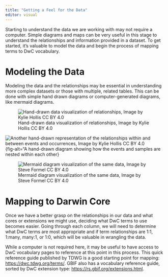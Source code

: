 ```yaml
---
title: "Getting a Feel for the Data"
editor: visual
---
```


Starting to understand the data we are working with may not require a computer. Simple diagrams and maps can be very useful in this stage to understand the relationships and information provided in a dataset. To get started, it's valuable to model the data and begin the process of mapping terms to DwC vocabulary.

# Modeling the Data

Modeling the data and the relationships may be essential in understanding more complex datasets or those with multiple, related tables. This can be done with simple hand drawn diagrams or computer-generated diagrams, like mermaid diagrams.

![Hand-drawn data visualization of relationships, Image by Kylie Hollis CC BY 4.0](images/data_visualization.png){fig-alt="Schematic showing the relationships of different variables across three tables"}

![Another hand-drawn representation of the relationships within and between events and occurrences, Image by Kylie Hollis CC BY 4.0](images/relationship_diagram.png){fig-alt="A hand-drawn diagram showing how the events and samples are nested within each other}

![Mermaid diagram visualization of the same data, Image by Steve Formel CC BY 4.0](images/Mermaid_diagram.png){fig-alt="A computer-generated mermaid diagram showing the same relationships between variables in different tables"}

# Mapping to Darwin Core

Once we have a better grasp on the relationships in our data and what cores or extensions we might use, deciding what DwC terms to use becomes easier. Going through each column, we will need to determine what DwC terms are most appropriate and if term relationships are 1:1, 1:many, many:1, or 1:0, which will be valuable in wrangling the data.

While a computer is not required here, it may be useful to have access to DwC vocabulary pages to reference at this point in this process. This quick reference guide published by TDWG is a good starting point for mapping: <https://dwc.tdwg.org/terms/>. GBIF also has a vocabulary reference guide, sorted by DwC extension type: <https://rs.gbif.org/extensions.html>.
